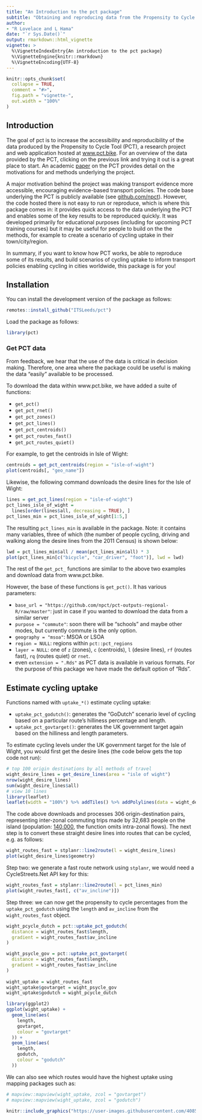 ```yaml
---
title: "An Introduction to the pct package"
subtitle: "Obtaining and reproducing data from the Propensity to Cycle Tool (PCT)"
author: 
- "R Lovelace and L Hama"
date: "`r Sys.Date()`"
output: rmarkdown::html_vignette
vignette: >
  %\VignetteIndexEntry{An introduction to the pct package}
  %\VignetteEngine{knitr::rmarkdown}
  %\VignetteEncoding{UTF-8}
---
```

```r
knitr::opts_chunk$set(
  collapse = TRUE,
  comment = "#>",
  fig.path = "vignette-",
  out.width = "100%"
)
```

## Introduction

The goal of pct is to increase the accessibility and reproducibility of the data produced by the Propensity to Cycle Tool (PCT), a research project and web application hosted at [www.pct.bike](https://www.pct.bike/).
For an overview of the data provided by the PCT, clicking on the previous link and trying it out is a great place to start.
An academic [paper](https://www.jtlu.org/index.php/jtlu/article/view/862) on the PCT provides detail on the motivations for and methods underlying the project.

A major motivation behind the project was making transport evidence more accessible, encouraging evidence-based transport policies.
The code base underlying the PCT is publicly available (see [github.com/npct](https://github.com/npct/)).
However, the code hosted there is not easy to run or reproduce, which is where this package comes in: it provides quick access to the data underlying the PCT and enables some of the key results to be reproduced quickly.
It was developed primarily for educational purposes (including for upcoming PCT training courses) but it may be useful for people to build on the the methods, for example to create a scenario of cycling uptake in their town/city/region.

In summary, if you want to know how PCT works, be able to reproduce some of its results, and build scenarios of cycling uptake to inform transport policies enabling cycling in cities worldwide, this package is for you!

## Installation

You can install the development version of the package as follows:

```r
remotes::install_github("ITSLeeds/pct")
```


<!-- You can install the released version of pct from [CRAN](https://CRAN.R-project.org) with: -->

<!-- ``` r -->
<!-- install.packages("pct") -->
<!-- ``` -->

Load the package as follows:

```r
library(pct)
```

### Get PCT data

From feedback, we hear that the use of the data is critical in decision making. Therefore, one area where the package could be useful is making the data "easily" available to be processed.

To download the data within www.pct.bike, we have added a suite of functions:

* `get_pct()`
* `get_pct_rnet()` 
* `get_pct_zones()` 
* `get_pct_lines()` 
* `get_pct_centroids()`
* `get_pct_routes_fast()` 
* `get_pct_routes_quiet()` 

For example, to get the centroids in Isle of Wight:

``` r
centroids = get_pct_centroids(region = "isle-of-wight")
plot(centroids[, "geo_name"])
```

Likewise, the following command downloads the desire lines for the Isle of Wight:

```r
lines = get_pct_lines(region = "isle-of-wight")
pct_lines_isle_of_wight =
  lines[order(lines$all, decreasing = TRUE), ]
pct_lines_min = pct_lines_isle_of_wight[1:5,]
```

The resulting `pct_lines_min` is available in the package.
Note: it contains many variables, three of which (the number of people cycling, driving and walking along the desire lines from the 2011 Census) is shown below:

```r
lwd = pct_lines_min$all / mean(pct_lines_min$all) * 3
plot(pct_lines_min[c("bicycle", "car_driver", "foot")], lwd = lwd)
```

The rest of the `get_pct_` functions are similar to the above two examples and download data from www.pct.bike.

However, the base of these functions is `get_pct()`. It has various parameters:

* `base_url = "https://github.com/npct/pct-outputs-regional-R/raw/master"`: just in case if you wanted to download the data from a similar server
* `purpose = "commute"`: soon there will be "schools" and maybe other modes, but currently commute is the only option. 
* `geography = "msoa"`: MSOA or LSOA
* `region = NULL`: regions within `pct::pct_regions`
* `layer = NULL`: one of `z` (zones), `c` (centroids), `l` (desire lines), `rf` (routes fast), `rq` (routes quiet) or `rnet`.
* even `extension = ".Rds"` as PCT data is available in various formats. For the purpose of this package we have made the default option of "Rds".

## Estimate cycling uptake

Functions named with `uptake_*()` estimate cycling uptake:

* `uptake_pct_godutch()`: generates the "GoDutch" scenario level of cycling based on a particular route's hilliness percentage and length.
* `uptake_pct_govtarget()`: generates the UK government target again based on the hilliness and length parameters.

To estimate cycling levels under the UK government target for the Isle of Wight, you would first get the desire lines (the code below gets the top code not run):

```r
# top 100 origin destinations by all methods of travel
wight_desire_lines = get_desire_lines(area = "isle of wight")
nrow(wight_desire_lines)
sum(wight_desire_lines$all)
# view 10 lines
library(leaflet)
leaflet(width = "100%") %>% addTiles() %>% addPolylines(data = wight_desire_lines[1:10,])
```

The code above downloads and processes 306 origin-destination pairs, representing inter-zonal commuting trips made by 32,683 people on the island (population: [140,000](https://en.wikipedia.org/wiki/Isle_of_Wight), the function omits intra-zonal flows).
The next step is to convert these straight desire lines into routes that can be cycled, e.g. as follows:

```r
wight_routes_fast = stplanr::line2route(l = wight_desire_lines)
plot(wight_desire_lines$geometry)
```


Step two: we generate a fast route network using `stplanr`, we would need a CycleStreets.Net API key for this:

```r
wight_routes_fast = stplanr::line2route(l = pct_lines_min)
plot(wight_routes_fast[, c("av_incline")])
```

Step three: we can now get the propensity to cycle percentages from the `uptake_pct_godutch` using the `length` and `av_incline` from the `wight_routes_fast` object.

```r
wight_pcycle_dutch = pct::uptake_pct_godutch(
  distance = wight_routes_fast$length,
  gradient = wight_routes_fast$av_incline
)

wight_psycle_gov = pct::uptake_pct_govtarget(
  distance = wight_routes_fast$length,
  gradient = wight_routes_fast$av_incline
)
  
wight_uptake = wight_routes_fast
wight_uptake$govtarget = wight_psycle_gov
wight_uptake$godutch = wight_pcycle_dutch

library(ggplot2)
ggplot(wight_uptake) +
  geom_line(aes(
    length,
    govtarget,
    colour = "govtarget"
  )) + 
  geom_line(aes(
    length,
    godutch,
    colour = "godutch"
  ))
```

We can also see which routes would have the highest uptake using mapping packages such as:

```r
# mapview::mapview(wight_uptake, zcol = "govtarget")
# mapview::mapview(wight_uptake, zcol = "godutch")
```

```r
knitr::include_graphics("https://user-images.githubusercontent.com/408568/54354252-0f52f880-464e-11e9-893b-dab3ef8bae4d.png")
```
